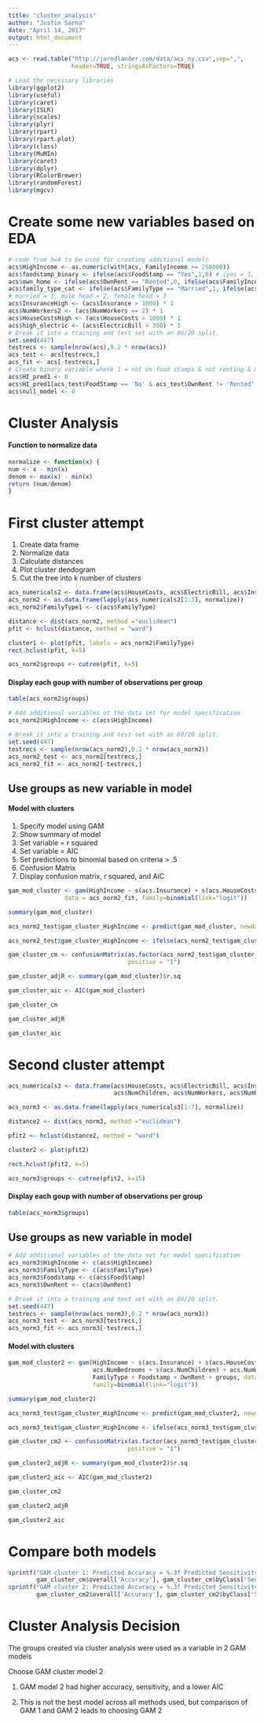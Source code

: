 ```yaml
---
title: "cluster_analysis"
author: "Justin Sarna"
date: "April 14, 2017"
output: html_document
---
```


```r
acs <- read.table("http://jaredlander.com/data/acs_ny.csv",sep=",",
                  header=TRUE, stringsAsFactors=TRUE)
```

```r
# Load the necessary libraries
library(ggplot2)
library(useful)
library(caret)
library(ISLR)
library(scales)
library(plyr)
library(rpart)
library(rpart.plot)
library(class)
library(MuMIn)
library(caret)
library(dplyr)
library(RColorBrewer)
library(randomForest)
library(mgcv)
```
# Create some new variables based on EDA
```r
# code from hw4 to be used for creating additional models
acs$HighIncome <- as.numeric(with(acs, FamilyIncome >= 250000))
acs$foodstamp_binary <- ifelse(acs$FoodStamp == "Yes",1,0) # (yes = 1, no = 0)
acs$own_home <- ifelse(acs$OwnRent == "Rented",0, ifelse(acs$FamilyIncome == "Mortgage",1,2)) # (own = 1, rent = 0)
acs$family_type_cat <- ifelse(acs$FamilyType == "Married",1, ifelse(acs$FamilyIncome == "Female Head",2,3))
# married = 1, male head = 2, female head = 3
acs$InsuranceHigh <- (acs$Insurance > 1000) * 1
acs$NumWorkers2 <- (acs$NumWorkers == 2) * 1
acs$HouseCostsHigh <- (acs$HouseCosts > 1000) * 1
acs$high_electric <- (acs$ElectricBill > 350) * 1
# Break it into a training and test set with an 80/20 split.
set.seed(447)
testrecs <- sample(nrow(acs),0.2 * nrow(acs))
acs_test <- acs[testrecs,]
acs_fit <- acs[-testrecs,]  
# Create binary variable where 1 = not on food stamps & not renting & married
acs$HI_pred1 <- 0
acs$HI_pred1[acs_test$FoodStamp == 'No' & acs_test$OwnRent != 'Rented' & acs_test$FamilyType == 'Married'] <- 1
acs$null_model <- 0
```

# Cluster Analysis

#### Function to normalize data

```r
normalize <- function(x) {
num <- x - min(x)
denom <- max(x) - min(x)
return (num/denom)
}
```

# First cluster attempt

1) Create data frame
2) Normalize data
3) Calculate distances
4) Plot cluster dendogram
5) Cut the tree into k number of clusters

```r
acs_numericals2 <- data.frame(acs$HouseCosts, acs$ElectricBill, acs$Insurance)
acs_norm2 <- as.data.frame(lapply(acs_numericals2[1:3], normalize))
acs_norm2$FamilyType1 <- c(acs$FamilyType)

distance <- dist(acs_norm2, method ="euclidean")
pfit <- hclust(distance, method = "ward")

cluster1 <- plot(pfit, labels = acs_norm2$FamilyType)
rect.hclust(pfit, k=5)

acs_norm2$groups <- cutree(pfit, k=5)
```

#### Display each goup with number of observations per group

```r
table(acs_norm2$groups)
```

```r
# Add additional variables ot the data set for model specification
acs_norm2$HighIncome <- c(acs$HighIncome)
```
```r
# Break it into a training and test set with an 80/20 split.
set.seed(447)
testrecs <- sample(nrow(acs_norm2),0.2 * nrow(acs_norm2))
acs_norm2_test <- acs_norm2[testrecs,]
acs_norm2_fit <- acs_norm2[-testrecs,]  
```

## Use groups as new variable in model

#### Model with clusters

1) Specify model using GAM
2) Show summary of model
3) Set variable = r squared
4) Set variable = AIC
5) Set predictions to binomial based on criteria > .5
6) Confusion Matrix
7) Display confusion matrix, r squared, and AIC

```r
gam_mod_cluster <- gam(HighIncome ~ s(acs.Insurance) + s(acs.HouseCosts) + s(acs.ElectricBill) + groups, 
                data = acs_norm2_fit, family=binomial(link="logit"))

summary(gam_mod_cluster)

acs_norm2_test$gam_cluster_HighIncome <- predict(gam_mod_cluster, newdata=acs_norm2_test)

acs_norm2_test$gam_cluster_HighIncome <- ifelse(acs_norm2_test$gam_cluster_HighIncome > .5 ,1,0)

gam_cluster_cm <- confusionMatrix(as.factor(acs_norm2_test$gam_cluster_HighIncome), as.factor(acs_norm2_test$HighIncome),
                                  positive = "1")

gam_cluster_adjR <- summary(gam_mod_cluster)$r.sq

gam_cluster_aic <- AIC(gam_mod_cluster)

gam_cluster_cm

gam_cluster_adjR

gam_cluster_aic
```

# Second cluster attempt

```r
acs_numericals3 <- data.frame(acs$HouseCosts, acs$ElectricBill, acs$Insurance, acs$NumBedrooms, 
                              acs$NumChildren, acs$NumWorkers, acs$NumRooms)

acs_norm3 <- as.data.frame(lapply(acs_numericals3[1:7], normalize))

distance2 <- dist(acs_norm3, method ="euclidean")

pfit2 <- hclust(distance2, method = "ward")

cluster2 <- plot(pfit2)

rect.hclust(pfit2, k=5)

acs_norm3$groups <- cutree(pfit2, k=15)
```

#### Display each goup with number of observations per group

```r
table(acs_norm3$groups)
```
## Use groups as new variable in model

```r
# Add additional variables ot the data set for model specification
acs_norm3$HighIncome <- c(acs$HighIncome)
acs_norm3$FamilyType <- c(acs$FamilyType)
acs_norm3$Foodstamp <- c(acs$FoodStamp)
acs_norm3$OwnRent <- c(acs$OwnRent)
```

```r
# Break it into a training and test set with an 80/20 split.
set.seed(447)
testrecs <- sample(nrow(acs_norm3),0.2 * nrow(acs_norm3))
acs_norm3_test <- acs_norm3[testrecs,]
acs_norm3_fit <- acs_norm3[-testrecs,]  
```


#### Model with clusters

```r

gam_mod_cluster2 <- gam(HighIncome ~ s(acs.Insurance) + s(acs.HouseCosts) + s(acs.ElectricBill) + 
                        acs.NumBedrooms + s(acs.NumChildren) + acs.NumWorkers + s(acs.NumRooms) + 
                        FamilyType + Foodstamp + OwnRent + groups, data = acs_norm3_fit, 
                        family=binomial(link="logit"))

summary(gam_mod_cluster2)

acs_norm3_test$gam_cluster_HighIncome <- predict(gam_mod_cluster2, newdata=acs_norm3_test)

acs_norm3_test$gam_cluster_HighIncome <- ifelse(acs_norm3_test$gam_cluster_HighIncome > .5 ,1,0)

gam_cluster_cm2 <- confusionMatrix(as.factor(acs_norm3_test$gam_cluster_HighIncome), as.factor(acs_norm3_test$HighIncome),
                                  positive = "1")

gam_cluster2_adjR <- summary(gam_mod_cluster2)$r.sq

gam_cluster2_aic <- AIC(gam_mod_cluster2)

gam_cluster_cm2

gam_cluster2_adjR

gam_cluster2_aic
```

# Compare both models

```r
sprintf("GAM cluster 1: Predicted Accuracy = %.3f Predicted Sensitivity = %.3f AIC = %.1f", 
        gam_cluster_cm$overall['Accuracy'], gam_cluster_cm$byClass['Sensitivity'], gam_cluster_aic)
sprintf("GAM cluster 2: Predicted Accuracy = %.3f Predicted Sensitivity = %.3f AIC = %.1f", 
        gam_cluster_cm2$overall['Accuracy'], gam_cluster_cm2$byClass['Sensitivity'], gam_cluster2_aic)
```
# Cluster Analysis Decision

The groups created via cluster analysis were used as a variable in 2 GAM models

Choose GAM cluster model 2

1) GAM model 2 had higher accuracy, sensitivity, and a lower AIC

2) This is not the best model across all methods used, but comparison of GAM 1 and GAM 2 leads to choosing GAM 2
